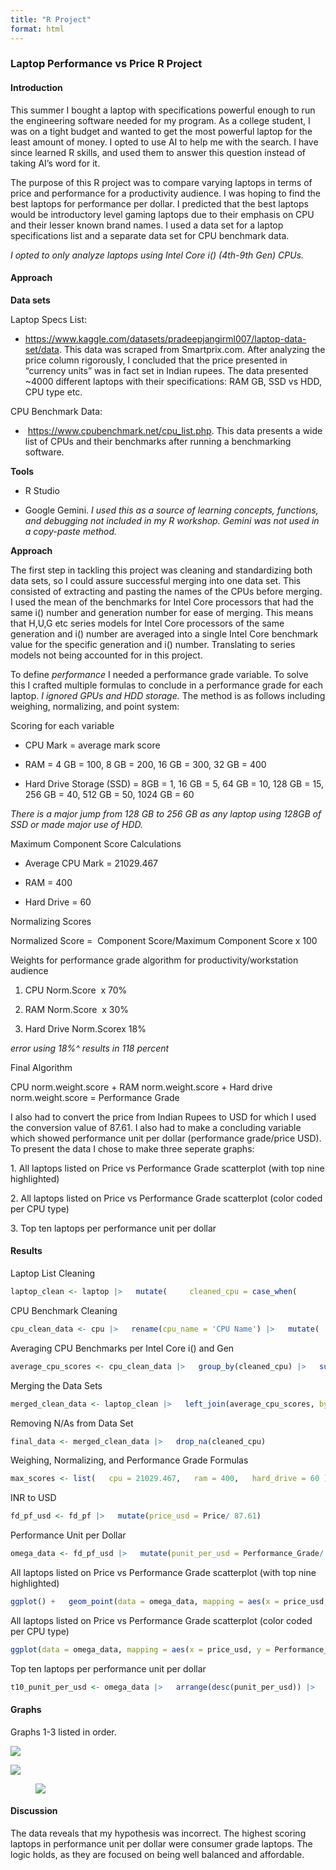```yaml
---
title: "R Project"
format: html
---
```


### Laptop Performance vs Price R Project

#### Introduction

This summer I bought a laptop with specifications powerful enough to run the engineering software needed for my program. As a college student, I was on a tight budget and wanted to get the most powerful laptop for the least amount of money. I opted to use AI to help me with the search. I have since learned R skills, and used them to answer this question instead of taking AI's word for it.

The purpose of this R project was to compare varying laptops in terms of price and performance for a productivity audience. I was hoping to find the best laptops for performance per dollar. I predicted that the best laptops would be introductory level gaming laptops due to their emphasis on CPU and their lesser known brand names. I used a data set for a laptop specifications list and a separate data set for CPU benchmark data.

*I opted to only analyze laptops using Intel Core i() (4th-9th Gen) CPUs.*

#### Approach

**Data sets**

Laptop Specs List:

-   <https://www.kaggle.com/datasets/pradeepjangirml007/laptop-data-set/data>. This data was scraped from Smartprix.com. After analyzing the price column rigorously, I concluded that the price presented in "currency units" was in fact set in Indian rupees. The data presented \~4000 different laptops with their specifications: RAM GB, SSD vs HDD, CPU type etc.

CPU Benchmark Data:

-    <https://www.cpubenchmark.net/cpu_list.php>. This data presents a wide list of CPUs and their benchmarks after running a benchmarking software.

**Tools**

-   R Studio

-   Google Gemini. *I used this as a source of learning concepts, functions, and debugging not included in my R workshop. Gemini was not used in a copy-paste method.*

**Approach**

The first step in tackling this project was cleaning and standardizing both data sets, so I could assure successful merging into one data set. This consisted of extracting and pasting the names of the CPUs before merging. I used the mean of the benchmarks for Intel Core processors that had the same i() number and generation number for ease of merging. This means that H,U,G etc series models for Intel Core processors of the same generation and i() number are averaged into a single Intel Core benchmark value for the specific generation and i() number. Translating to series models not being accounted for in this project.

To define *performance* I needed a performance grade variable. To solve this I crafted multiple formulas to conclude in a performance grade for each laptop. *I ignored GPUs and HDD storage.* The method is as follows including weighing, normalizing, and point system:

Scoring for each variable

-   CPU Mark = average mark score

-   RAM = 4 GB = 100, 8 GB = 200, 16 GB = 300, 32 GB = 400

-   Hard Drive Storage (SSD) = 8GB = 1, 16 GB = 5, 64 GB = 10, 128 GB = 15, 256 GB = 40, 512 GB = 50, 1024 GB = 60

*There is a major jump from 128 GB to 256 GB as any laptop using 128GB of SSD or made major use of HDD.*

Maximum Component Score Calculations

-   Average CPU Mark = 21029.467

-   RAM = 400

-   Hard Drive = 60

Normalizing Scores

Normalized Score =  Component Score/Maximum Component Score x 100

Weights for performance grade algorithm for productivity/workstation audience

1.  CPU Norm.Score  x 70%

<!-- -->

2.  RAM Norm.Score  x 30%

3.  Hard Drive Norm.Scorex 18%

*error using 18%\^ results in 118 percent*

Final Algorithm

CPU norm.weight.score + RAM norm.weight.score + Hard drive norm.weight.score = Performance Grade

I also had to convert the price from Indian Rupees to USD for which I used the conversion value of 87.61. I also had to make a concluding variable which showed performance unit per dollar (performance grade/price USD). To present the data I chose to make three seperate graphs:

1\. All laptops listed on Price vs Performance Grade scatterplot (with top nine highlighted)

2\. All laptops listed on Price vs Performance Grade scatterplot (color coded per CPU type)

3\. Top ten laptops per performance unit per dollar

#### Results

Laptop List Cleaning

``` r
laptop_clean <- laptop |>   mutate(     cleaned_cpu = case_when(       str_detect(Processor_Name, "Intel Core i[0-9].*\\(([4-9]{1})th Gen\\)") ~         str_extract(Processor_Name, "Intel Core i[0-9]")|>         paste0("-", str_extract(Processor_Name, "(?<=\\()([4-9]{1})")),              TRUE ~ NA_character_     ))
```

CPU Benchmark Cleaning

``` r
cpu_clean_data <- cpu |>   rename(cpu_name = 'CPU Name') |>   mutate(     cleaned_cpu = case_when(       str_detect(cpu_name, "Intel Core i[0-9]-([4-9]{1})") ~         str_extract(cpu_name, "Intel Core i[0-9]-([4-9]{1})"),       TRUE ~ NA_character_     )    )
```

Averaging CPU Benchmarks per Intel Core i() and Gen

``` r
average_cpu_scores <- cpu_clean_data |>   group_by(cleaned_cpu) |>   summarise(     avg_cpu_mark = mean(`CPU Mark                          `, na.rm = TRUE)   )
```

Merging the Data Sets

``` r
merged_clean_data <- laptop_clean |>   left_join(average_cpu_scores, by = "cleaned_cpu")
```

Removing N/As from Data Set

``` r
final_data <- merged_clean_data |>   drop_na(cleaned_cpu)
```

Weighing, Normalizing, and Performance Grade Formulas

``` r
max_scores <- list(   cpu = 21029.467,   ram = 400,   hard_drive = 60 )  weights <- list(   cpu = .7,    ram = .3,    hard_drive = .18 ) fd_pf <- final_data |>   mutate(     ram_score = case_when(       RAM == "4 GB" ~ 100,       RAM == "8 GB" ~ 200,       RAM == "16 GB" ~ 300,       RAM == "32 GB" ~ 400,       TRUE ~ 0     ),     hard_drive_score = case_when(       SSD == "1024 GB SSD Storage" ~ 60,       SSD == "512 GB SSD Storage" ~ 50,       SSD == "256 GB SSD Storage" ~ 40,       SSD == "128 GB SSD Storage" ~ 15,       SSD == "64 GB SSD Storage" ~ 10,       SSD == "16 GB SSD Storage" ~ 5,       SSD == "8 GB SSD Storage" ~ 1,       TRUE ~ 0),     cpu_norm = (avg_cpu_mark / max_scores$cpu) * 100,     ram_norm = (ram_score / max_scores$ram) * 100,     hard_drive_norm = (hard_drive_score / max_scores$hard_drive) * 100,          cpu_weighted = cpu_norm * weights$cpu,     ram_weighted = ram_norm * weights$ram,     hard_drive_weighted = hard_drive_norm * weights$hard_drive,     Performance_Grade = cpu_weighted + ram_weighted + hard_drive_weighted   ) 
```

INR to USD

``` r
fd_pf_usd <- fd_pf |>   mutate(price_usd = Price/ 87.61)
```

Performance Unit per Dollar

``` r
omega_data <- fd_pf_usd |>   mutate(punit_per_usd = Performance_Grade/ price_usd )
```

All laptops listed on Price vs Performance Grade scatterplot (with top nine highlighted)

``` r
ggplot() +   geom_point(data = omega_data, mapping = aes(x = price_usd, y = Performance_Grade, position = "jitter" )) +   geom_point(data = t10_punit_per_usd, aes(x = price_usd, y = Performance_Grade, color = name_shrt, position = "jitter")) +   labs(x = "Price ($)", y= "Performance Grade", title = "Price vs Performance Grade", subtitle = "Top Nine Highlighted", color = "Top Nine Laptop Names")
```

All laptops listed on Price vs Performance Grade scatterplot (color coded per CPU type)

``` r
ggplot(data = omega_data, mapping = aes(x = price_usd, y = Performance_Grade, color = cleaned_cpu, position = "jitter")) + geom_point() + labs(x = "Price (USD)", y  = "Performance Grade", title = "Price vs Performance Grade", subtitle = "Color Coded by CPU", color = "CPU Name")  
```

Top ten laptops per performance unit per dollar

``` r
t10_punit_per_usd <- omega_data |>   arrange(desc(punit_per_usd)) |>   slice_head(n = 10) |>   mutate(name_shrt = str_trunc(`Name`, width = 20)) ggplot(data = t10_punit_per_usd, aes(x = name_shrt, y = punit_per_usd)) +    geom_point() + labs(x = "Laptops", y = "Performance per USD", title = "Top Ten Laptops", subtitle = "Per Performance Grade / USD Price") + coord_flip() 
```

#### Graphs

Graphs 1-3 listed in order.

![](Price%20vs%20Performance%20(Large).png)

![](PvPG%20CPU%20(Large).png)

![![](images/clipboard-3379563687.png)](T10%20(reg).png)

#### Discussion

The data reveals that my hypothesis was incorrect. The highest scoring laptops in performance unit per dollar were consumer grade laptops. The logic holds, as they are focused on being well balanced and affordable.

